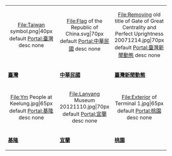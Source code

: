{| width="100%" border="0" cellpadding="4" cellspacing="4" style="border: 1px solid none; text-align:center; padding:0.3em; background-color: transparent"
| style="width:33%;"|<center><imagemap> 
File:Taiwan symbol.png|40px
default [[Portal:臺灣|Portal:臺灣]]
desc none 
</imagemap></center>
| style="width:33%;"|<center><imagemap> 
File:Flag of the Republic of China.svg|70px
default [[Portal:中華民國|Portal:中華民國]]
desc none 
</imagemap></center>
| style="width:33%;"|<center><imagemap> 
File:Removing old title of Gate of Great Centrality and Perfect Uprightness 20071214.jpg|70px
default [[Portal:臺灣新聞動態|Portal:臺灣新聞動態]]
desc none 
</imagemap></center>
|-
|'''[[Portal:臺灣|臺灣]]'''
|'''[[Portal:中華民國|中華民國]]'''
|'''[[Portal:臺灣新聞動態|臺灣新聞動態]]'''
|-
| style="width:33%;"|<center><imagemap> 
File:Ym People at Keelung.jpg|65px
default [[Portal:基隆|Portal:基隆]]
desc none 
</imagemap></center>
| style="width:33%;"|<center><imagemap> 
File:Lanyang Museum 20121110.jpg|70px
default [[Portal:宜蘭|Portal:宜蘭]]
desc none 
</imagemap></center>
| style="width:33%;"|<center><imagemap> 
File:Exterior of Terminal 1.jpg|65px
default [[Portal:桃園|Portal:桃園]]
desc none 
</imagemap></center>
| style="width:33%;"|<center><imagemap> 
File:Kaohsiung Skyline 2020.jpg|70px
default [[Portal:高雄|Portal:高雄]]
desc none 
</imagemap></center>
|-
|'''[[Portal:基隆|基隆]]'''
|'''[[Portal:宜蘭|宜蘭]]'''
|'''[[Portal:桃園|桃園]]'''
|'''[[Portal:高雄|高雄]]'''
|}<noinclude></noinclude>